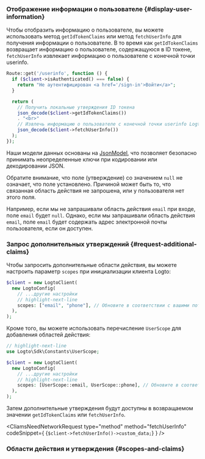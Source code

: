 

### Отображение информации о пользователе \{#display-user-information}

Чтобы отобразить информацию о пользователе, вы можете использовать метод `getIdTokenClaims` или метод `fetchUserInfo` для получения информации о пользователе. В то время как `getIdTokenClaims` возвращает информацию о пользователе, содержащуюся в ID токене, `fetchUserInfo` извлекает информацию о пользователе с конечной точки userinfo.

```php title="index.php"
Route::get('/userinfo', function () {
  if ($client->isAuthenticated() === false) {
    return "Не аутентифицирован <a href='/sign-in'>Войти</a>";
  }

  return (
    // Получить локальные утверждения ID токена
    json_decode($client->getIdTokenClaims())
    . "<br>"
    // Извлечь информацию о пользователе с конечной точки userinfo Logto
    json_decode($client->fetchUserInfo())
  );
});
```

Наши модели данных основаны на [JsonModel](https://github.com/logto-io/php/blob/master/docs/api/classes/Logto/Sdk/Models/JsonModel.md), что позволяет безопасно принимать неопределенные ключи при кодировании или декодировании JSON.

Обратите внимание, что поле (утверждение) со значением `null` не означает, что поле установлено. Причиной может быть то, что связанная область действия не запрошена, или у пользователя нет этого поля.

Например, если мы не запрашивали область действия `email` при входе, поле `email` будет `null`. Однако, если мы запрашивали область действия `email`, поле `email` будет содержать адрес электронной почты пользователя, если он доступен.

### Запрос дополнительных утверждений \{#request-additional-claims}

<FindUserInfoMissing method="getIdTokenClaims" />

<ScopesAndClaimsIntroduction />

Чтобы запросить дополнительные области действия, вы можете настроить параметр `scopes` при инициализации клиента Logto:

```php title="index.php"
$client = new LogtoClient(
  new LogtoConfig(
    // ...другие настройки
    // highlight-next-line
    scopes: ["email", "phone"], // Обновите в соответствии с вашими потребностями
  ),
);
```

Кроме того, вы можете использовать перечисление `UserScope` для добавления областей действия:

```php title="index.php"
// highlight-next-line
use Logto\Sdk\Constants\UserScope;

$client = new LogtoClient(
  new LogtoConfig(
    // ...другие настройки
    // highlight-next-line
    scopes: [UserScope::email, UserScope::phone], // Обновите в соответствии с вашими потребностями
  ),
);
```

Затем дополнительные утверждения будут доступны в возвращаемом значении `getIdTokenClaims` или `fetchUserInfo`.

<CliamsNeedNetworkRequest
  type="method"
  method="fetchUserInfo"
  codeSnippet={
    <CodeBlock
      language="php"
      title="index.php"
    >{`$client->fetchUserInfo()->custom_data;`}</CodeBlock>
  }
/>

### Области действия и утверждения \{#scopes-and-claims}

<ScopesAndClaims />
